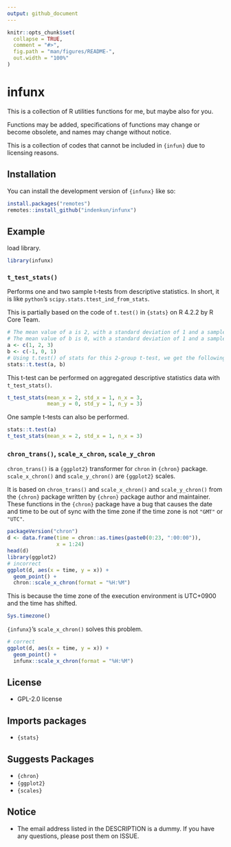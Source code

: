 ```yaml
---
output: github_document
---
```


<!-- README.md is generated from README.Rmd. Please edit that file -->

```r
knitr::opts_chunk$set(
  collapse = TRUE,
  comment = "#>",
  fig.path = "man/figures/README-",
  out.width = "100%"
)
```

# infunx

<!-- badges: start -->
<!-- badges: end -->

This is a collection of R utilities functions for me, but maybe also for you.

Functions may be added, specifications of functions may change or become obsolete, and names may change without notice.

This is a collection of codes that cannot be included in `{infun}` due to licensing reasons.

## Installation

You can install the development version of `{infunx}` like so:

``` r
install.packages("remotes")
remotes::install_github("indenkun/infunx")
```

## Example

load library.

```r
library(infunx)
```

### `t_test_stats()`

Performs one and two sample t-tests from descriptive statistics.
In short, it is like `python`'s `scipy.stats.ttest_ind_from_stats`.

This is partially based on the code of `t.test()` in `{stats}` on R 4.2.2 by R Core Team.

```r
# The mean value of a is 2, with a standard deviation of 1 and a sample size of 3.
# The mean value of b is 0, with a standard deviation of 1 and a sample size of 3.
a <- c(1, 2, 3)
b <- c(-1, 0, 1)
# Using t.test() of stats for this 2-group t-test, we get the following.
stats::t.test(a, b)
```

This t-test can be performed on aggregated descriptive statistics data with `t_test_stats()`.

```r
t_test_stats(mean_x = 2, std_x = 1, n_x = 3,
             mean_y = 0, std_y = 1, n_y = 3)
```

One sample t-tests can also be performed.

```r
stats::t.test(a)
t_test_stats(mean_x = 2, std_x = 1, n_x = 3)
```

### `chron_trans()`, `scale_x_chron`, `scale_y_chron`

`chron_trans()` is a `{ggplot2}` transformer for `chron` in `{chron}` package. `scale_x_chron()` and `scale_y_chron()` are `{ggplot2}` scales.

It is based on `chron_trans()` and `scale_x_chron()` and `scale_y_chron()` from the `{chron}` package written by `{chron}` package author and maintainer. These functions in the `{chron}` package have a bug that causes the date and time to be out of sync with the time zone if the time zone is not `"GMT"` or `"UTC"`.

```r
packageVersion("chron")
d <- data.frame(time = chron::as.times(paste0(0:23, ":00:00")), 
                x = 1:24)
head(d)
library(ggplot2)
# incorrect
ggplot(d, aes(x = time, y = x)) +
  geom_point() +
  chron::scale_x_chron(format = "%H:%M")
```

This is because the time zone of the execution environment is UTC+0900 and the time has shifted. 

```r
Sys.timezone()
```

`{infunx}`'s `scale_x_chron()` solves this problem.

```r
# correct
ggplot(d, aes(x = time, y = x)) +
  geom_point() +
  infunx::scale_x_chron(format = "%H:%M")
```

## License

* GPL-2.0 license

## Imports packages

* `{stats}`

## Suggests Packages 
* `{chron}`
* `{ggplot2}`
* `{scales}`

## Notice

* The email address listed in the DESCRIPTION is a dummy. If you have any questions, please post them on ISSUE.
